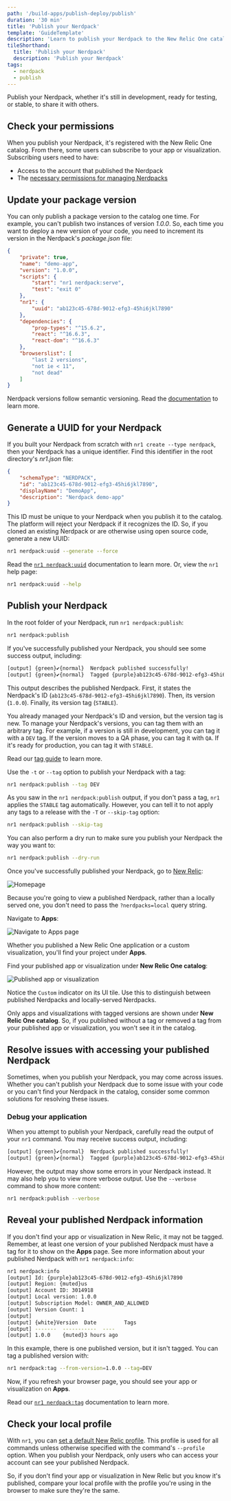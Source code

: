 ```yaml
---
path: '/build-apps/publish-deploy/publish'
duration: '30 min'
title: 'Publish your Nerdpack'
template: 'GuideTemplate'
description: 'Learn to publish your Nerdpack to the New Relic One catalog'
tileShorthand:
  title: 'Publish your Nerdpack'
  description: 'Publish your Nerdpack'
tags:
  - nerdpack
  - publish
---
```


<Intro>

Publish your Nerdpack, whether it's still in development, ready for testing, or stable, to share it with others.

</Intro>

## Check your permissions

When you publish your Nerdpack, it's registered with the New Relic One catalog. From there, some users can subscribe to your app or visualization. Subscribing users need to have:

- Access to the account that published the Nerdpack
- The [necessary permissions for managing Nerdpacks](/build-apps/permission-manage-apps)

## Update your package version

You can only publish a package version to the catalog one time. For example, you can't publish two instances of version _1.0.0_. So, each time you want to deploy a new version of your code, you need to increment its version in the Nerdpack's _package.json_ file:

```json fileName=package.json lineHighlight=4
{
    "private": true,
    "name": "demo-app",
    "version": "1.0.0",
    "scripts": {
        "start": "nr1 nerdpack:serve",
        "test": "exit 0"
    },
    "nr1": {
        "uuid": "ab123c45-678d-9012-efg3-45hi6jkl7890"
    },
    "dependencies": {
        "prop-types": "^15.6.2",
        "react": "^16.6.3",
        "react-dom": "^16.6.3"
    },
    "browserslist": [
        "last 2 versions",
        "not ie < 11",
        "not dead"
    ]
}
```

<Callout variant="tip">

Nerdpack versions follow semantic versioning. Read the [documentation](https://semver.org) to learn more.

</Callout>

## Generate a UUID for your Nerdpack

If you built your Nerdpack from scratch with `nr1 create --type nerdpack`, then your Nerdpack has a unique identifier. Find this identifier in the root directory's _nr1.json_ file:

```json fileName=nr1.json lineHighlight=3
{
    "schemaType": "NERDPACK",
    "id": "ab123c45-678d-9012-efg3-45hi6jkl7890",
    "displayName": "DemoApp",
    "description": "Nerdpack demo-app"
}
```

This ID must be unique to your Nerdpack when you publish it to the catalog. The platform will reject your Nerdpack if it recognizes the ID. So, if you cloned an existing Nerdpack or are otherwise using open source code, generate a new UUID:

```sh
nr1 nerdpack:uuid --generate --force
```

<Callout variant="tip">

Read the [`nr1 nerdpack:uuid`](../../../explore-docs/nr1-nerdpack#nr1-nerdpackuuid) documentation to learn more. Or, view the `nr1` help page:

```sh
nr1 nerdpack:uuid --help
```

</Callout>

## Publish your Nerdpack

<Steps>

<Step>

In the root folder of your Nerdpack, run `nr1 nerdpack:publish`:

```sh
nr1 nerdpack:publish
```

If you've successfully published your Nerdpack, you should see some success output, including:

```sh
[output] {green}✔{normal}  Nerdpack published successfully!
[output] {green}✔{normal}  Tagged {purple}ab123c45-678d-9012-efg3-45hi6jkl7890{normal} version {blue}1.0.0{normal} as {blue}STABLE{normal}.
```

This output describes the published Nerdpack. First, it states the Nerdpack's ID (`ab123c45-678d-9012-efg3-45hi6jkl7890`). Then, its version (`1.0.0`). Finally, its version tag (`STABLE`).

You already managed your Nerdpack's ID and version, but the version tag is new. To manage your Nerdpack's versions, you can tag them with an arbitrary tag. For example, if a version is still in development, you can tag it with a `DEV` tag. If the version moves to a QA phase, you can tag it with `QA`. If it's ready for production, you can tag it with `STABLE`.

<Callout variant="tip">

Read our [tag guide](/build-apps/publish-deploy/tag) to learn more.

</Callout>

Use the `-t` or `--tag` option to publish your Nerdpack with a tag:

```sh
nr1 nerdpack:publish --tag DEV
```

As you saw in the `nr1 nerdpack:publish` output, if you don't pass a tag, `nr1` applies the `STABLE` tag automatically. However, you can tell it to not apply any tags to a release with the `-T` or `--skip-tag` option:

```sh
nr1 nerdpack:publish --skip-tag
```

You can also perform a dry run to make sure you publish your Nerdpack the way you want to:

```sh
nr1 nerdpack:publish --dry-run
```

</Step>

<Step>

Once you've successfully published your Nerdpack, go to [New Relic](https://one.newrelic.com):

![Homepage](../../../images/serve-publish-subscribe/home.png)

Because you're going to view a published Nerdpack, rather than a locally served one, you don't need to pass the `?nerdpacks=local` query string.

</Step>

<Step>

Navigate to **Apps**:

![Navigate to Apps page](../../../images/serve-publish-subscribe/nav-to-apps.png)

Whether you published a New Relic One application or a custom visualization, you'll find your project under **Apps**.

</Step>

<Step>

Find your published app or visualization under **New Relic One catalog**:

![Published app or visualization](../../../images/serve-publish-subscribe/published-app.png)

Notice the `Custom` indicator on its UI tile. Use this to distinguish between published Nerdpacks and locally-served Nerdpacks.

<Callout variant="tip">

Only apps and visualizations with tagged versions are shown under **New Relic One catalog**. So, if you published without a tag or removed a tag from your published app or visualization, you won't see it in the catalog.

</Callout>

</Step>

</Steps>

## Resolve issues with accessing your published Nerdpack

Sometimes, when you publish your Nerdpack, you may come across issues. Whether you can't publish your Nerdpack due to some issue with your code or you can't find your Nerdpack in the catalog, consider some common solutions for resolving these issues.

### Debug your application

When you attempt to publish your Nerdpack, carefully read the output of your `nr1` command. You may receive success output, including:

```sh
[output] {green}✔{normal}  Nerdpack published successfully!
[output] {green}✔{normal}  Tagged {purple}ab123c45-678d-9012-efg3-45hi6jkl7890{normal} version {blue}1.0.0{normal} as {blue}STABLE{normal}.
```

However, the output may show some errors in your Nerdpack instead. It may also help you to view more verbose output. Use the `--verbose` command to show more content:

```sh
nr1 nerdpack:publish --verbose
```

## Reveal your published Nerdpack information

If you don't find your app or visualization in New Relic, it may not be tagged. Remember, at least one version of your published Nerdpack must have a tag for it to show on the **Apps** page. See more information about your published Nerdpack with `nr1 nerdpack:info`:

```sh
nr1 nerdpack:info
[output] Id: {purple}ab123c45-678d-9012-efg3-45hi6jkl7890
[output] Region: {muted}us
[output] Account ID: 3014918
[output] Local version: 1.0.0
[output] Subscription Model: OWNER_AND_ALLOWED
[output] Version Count: 1
[output]
[output] {white}Version  Date         Tags
[output] -------  -----------  ----
[output] 1.0.0    {muted}3 hours ago
```

In this example, there is one published version, but it isn't tagged. You can tag a published version with:

```sh
nr1 nerdpack:tag --from-version=1.0.0 --tag=DEV
```

Now, if you refresh your browser page, you should see your app or visualization on **Apps**.

<Callout variant="tip">

Read our [`nr1 nerdpack:tag`](/explore-docs/nr1-nerdpack#nr1-nerdpacktag) documentation to learn more.

</Callout>

## Check your local profile

With `nr1`, you can [set a default New Relic profile](../../../explore-docs/nr1-common#nr1-profiles). This profile is used for all commands unless otherwise specified with the command's `--profile` option. When you publish your Nerdpack, only users who can access your account can see your published Nerdpack.

So, if you don't find your app or visualization in New Relic but you know it's published, compare your local profile with the profile you're using in the browser to make sure they're the same.
